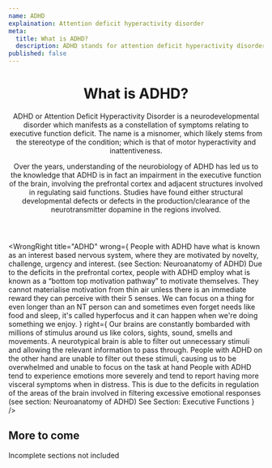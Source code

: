 ```yaml
---
name: ADHD
explaination: Attention deficit hyperactivity disorder
meta:
  title: What is ADHD?
  description: ADHD stands for attention deficit hyperactivity disorder. Learn about what it means to have ADHD.
published: false
---
```


<PreviewBanner googleDocUrl="https://docs.google.com/document/d/1Y-MIXDSammRpLvcwJD_6GRkyRZzm4BVRp5P7RuVXvNA/edit?usp=sharing" />

<Header>

# What is ADHD?

ADHD or Attention Deficit Hyperactivity Disorder is a neurodevelopmental disorder which manifests as a constellation of symptoms relating to executive function deficit. The name is a misnomer, which likely stems from the stereotype of the condition; which is that of motor hyperactivity and inattentiveness.

Over the years, understanding of the neurobiology of ADHD has led us to the knowledge that ADHD is in fact an impairment in the executive function of the brain, involving the prefrontal cortex and adjacent structures involved in regulating said functions. Studies have found either structural developmental defects or defects in the production/clearance of the neurotransmitter dopamine in the regions involved.

</Header>

<Main>

<WrongRight
  title="ADHD"
  wrong={
    <Definition>
      <DefinitionItem summary="Being lazy">
        People with ADHD have what is known as an interest based nervous system, where
        they are motivated by novelty, challenge, urgency and interest. (see Section:
        Neuroanatomy of ADHD)
      </DefinitionItem>
      <DefinitionItem summary="Not trying hard enough">
        Due to the deficits in the prefrontal cortex, people with ADHD employ what is
        known as a “bottom top motivation pathway” to motivate themselves. They cannot
        materialise motivation from thin air unless there is an immediate reward they can
        perceive with their 5 senses.
      </DefinitionItem>
      <DefinitionItem summary="Never being able to focus">
        We can focus on a thing for even longer than an NT person can and sometimes even
        forget needs like food and sleep, it's called hyperfocus and it can happen when
        we're doing something we enjoy.
      </DefinitionItem>
    </Definition>
  }
  right={
    <Definition>
      <DefinitionItem summary="Difficulty regulating focus and motivation">
        Our brains are constantly bombarded with millions of stimulus around us like
        colors, sights, sound, smells and movements. A neurotypical brain is able to
        filter out unnecessary stimuli and allowing the relevant information to pass
        through. People with ADHD on the other hand are unable to filter out these
        stimuli, causing us to be overwhelmed and unable to focus on the task at hand
      </DefinitionItem>
      <DefinitionItem summary="Emotional dysregulation">
        People with ADHD tend to experience emotions more severely and tend to report
        having more visceral symptoms when in distress. This is due to the deficits in
        regulation of the areas of the brain involved in filtering excessive emotional
        responses (see section: Neuroanatomy of ADHD)
      </DefinitionItem>
      <DefinitionItem summary="Executive dysfunction">
        See Section: Executive Functions
      </DefinitionItem>
    </Definition>
  }
/>

<Section>

## More to come

Incomplete sections not included

</Section>

</Main>
